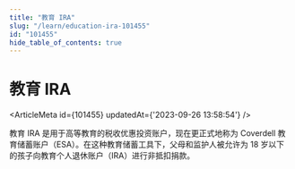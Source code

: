 ```yaml
---
title: "教育 IRA"
slug: "/learn/education-ira-101455"
id: "101455"
hide_table_of_contents: true
---
```



# 教育 IRA

<ArticleMeta id={101455} updatedAt={'2023-09-26 13:58:54'} />
<div className='border-solid border-b border-t-0 my-4 border-[var(--ifm-color-gray-300)]' />

教育 IRA 是用于高等教育的税收优惠投资账户，现在更正式地称为 Coverdell 教育储蓄账户（ESA）。在这种教育储蓄工具下，父母和监护人被允许为 18 岁以下的孩子向教育个人退休账户（IRA）进行非抵扣捐款。
